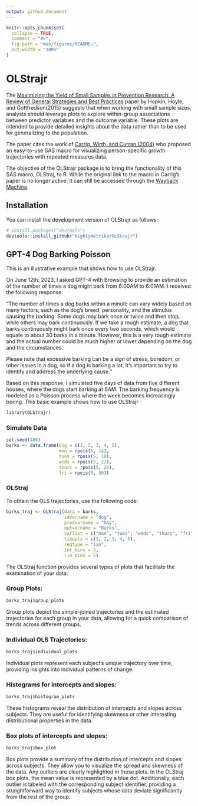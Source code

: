 ```yaml
---
output: github_document
---
```


<!-- README.md is generated from README.Rmd. Please edit that file -->

```r
knitr::opts_chunk$set(
  collapse = TRUE,
  comment = "#>",
  fig.path = "man/figures/README-",
  out.width = "100%"
)
```

# OLStrajr

<!-- badges: start -->
<!-- badges: end -->

The [Maximizing the Yield of Small Samples in Prevention Research: A Review of General Strategies and Best Practices](https://doi.org/10.1007%2Fs11121-014-0542-7) paper by Hopkin, Hoyle, and Gottfredson(2015) suggests that when working with small sample sizes, analysts should leverage plots to explore within-group associations between predictor variables and the outcome variable. These plots are intended to provide detailed insights about the data rather than to be used for generalizing to the population. 

The paper cites the work of [Carrig, Wirth, and Curran (2004)](http://dx.doi.org/10.1207/S15328007SEM1101_9) who proposed an easy-to-use SAS macro for visualizing person-specific growth trajectories with repeated measures data. 

The objective of the OLStrajr package is to bring the functionality of this SAS macro, OLStraj, to R. While the original link to the macro in Carrig's paper is no longer active, it can still be accessed through the [Wayback Machine](https://archive.org/web/).

## Installation

You can install the development version of OLStrajr as follows:

``` r
# install.packages("devtools")
devtools::install_github("mightymetrika/OLStrajr")
```

## GPT-4 Dog Barking Poisson

This is an illustrative example that shows how to use OLStrajr.

On June 12th, 2023, I asked GPT-4 with Browsing to provide an estimation of the number of times a dog might bark from 6:00AM to 6:01AM. I received the following response:

"The number of times a dog barks within a minute can vary widely based on many factors, such as the dog's breed, personality, and the stimulus causing the barking. Some dogs may bark once or twice and then stop, while others may bark continuously. If we take a rough estimate, a dog that barks continuously might bark once every two seconds, which would equate to about 30 barks in a minute. However, this is a very rough estimate and the actual number could be much higher or lower depending on the dog and the circumstances.

Please note that excessive barking can be a sign of stress, boredom, or other issues in a dog, so if a dog is barking a lot, it's important to try to identify and address the underlying cause."

Based on this response, I simulated five days of data from five different houses, where the dogs start barking at 6AM. The barking frequency is modeled as a Poisson process where the week becomes increasingly boring. This basic example shows how to use OLStrajr

```r
library(OLStrajr)
```


### Simulate Data

```r
set.seed(489)
barks <- data.frame(dog = c(1, 2, 3, 4, 5),
                    mon = rpois(5, 14),
                    tues = rpois(5, 18),
                    weds = rpois(5, 22),
                    thurs = rpois(5, 26),
                    fri = rpois(5, 30))
```


### OLStraj

To obtain the OLS trajectories, use the following code:

```r
barks_traj <- OLStraj(data = barks,
                      idvarname = "dog",
                      predvarname = "Day",
                      outvarname = "Barks",
                      varlist = c("mon", "tues", "weds", "thurs", "fri"),
                      timepts = c(1, 2, 3, 4, 5),
                      regtype = "lin",
                      int_bins = 5,
                      lin_bins = 5)
```


The OLStraj function provides several types of plots that facilitate the examination of your data:

### Group Plots:

```r
barks_traj$group_plots
```


Group plots depict the simple-joined trajectories and the estimated trajectories for each group in your data, allowing for a quick comparison of trends across different groups.

### Individual OLS Trajectories:

```r
barks_traj$individual_plots
```


Individual plots represent each subject's unique trajectory over time, providing insights into individual patterns of change.

### Histograms for intercepts and slopes:

```r
barks_traj$histogram_plots
```


These histograms reveal the distribution of intercepts and slopes across subjects. They are useful for identifying skewness or other interesting distributional properties in the data.

### Box plots of intercepts and slopes:

```r
barks_traj$box_plot
```


Box plots provide a summary of the distribution of intercepts and slopes across subjects. They allow you to visualize the spread and skewness of the data. Any outliers are clearly highlighted in these plots. In the OLStraj box plots, the mean value is represented by a blue dot. Additionally, each outlier is labeled with the corresponding subject identifier, providing a straightforward way to identify subjects whose data deviate significantly from the rest of the group.
